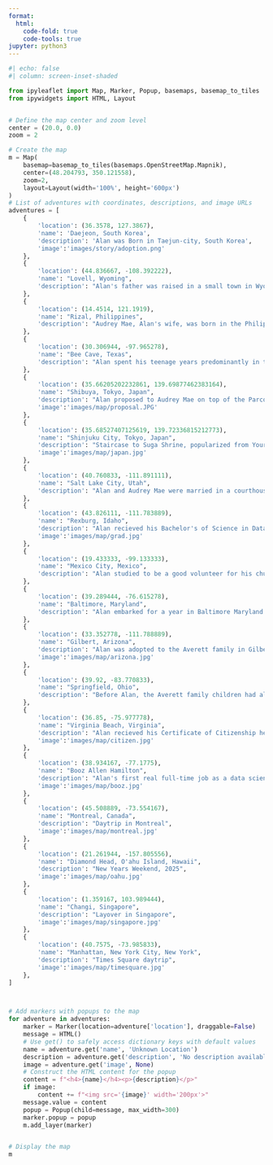 ```yaml
---
format:
  html:
    code-fold: true
    code-tools: true
jupyter: python3
---
```



```python
#| echo: false
#| column: screen-inset-shaded

from ipyleaflet import Map, Marker, Popup, basemaps, basemap_to_tiles
from ipywidgets import HTML, Layout


# Define the map center and zoom level
center = (20.0, 0.0)
zoom = 2

# Create the map
m = Map(
    basemap=basemap_to_tiles(basemaps.OpenStreetMap.Mapnik),
    center=(48.204793, 350.121558),
    zoom=2,
    layout=Layout(width='100%', height='600px')
)
# List of adventures with coordinates, descriptions, and image URLs
adventures = [
    {
        'location': (36.3578, 127.3867),
        'name': 'Daejeon, South Korea',
        'description': 'Alan was Born in Taejun-city, South Korea',
        'image':'images/story/adoption.png'
    },
    {
        'location': (44.836667, -108.392222),
        'name': "Lovell, Wyoming",
        'description': "Alan's father was raised in a small town in Wyoming. He calls it the best place to grow up",
    },
    {
        'location': (14.4514, 121.1919),
        'name': "Rizal, Philippines",
        'description': "Audrey Mae, Alan's wife, was born in the Philippines. She has fond memories of eating fresh atis (sugar apple), mango, and jackfruit as a child",
    },
    {
        'location': (30.306944, -97.965278),
        'name': "Bee Cave, Texas",
        'description': "Alan spent his teenage years predominantly in the suburbs of Austin. He played percussion and sang in choir during highschool",
    },
    {
        'location': (35.66205202232861, 139.69877462383164),
        'name': "Shibuya, Tokyo, Japan",
        'description': "Alan proposed to Audrey Mae on top of the Parco tower in Shibuya ward in Tokyo, Japan",
        'image':'images/map/proposal.JPG'
    },
    {
        'location': (35.68527407125619, 139.72336815212773),
        'name': "Shinjuku City, Tokyo, Japan",
        'description': "Staircase to Suga Shrine, popularized from Your Name",
        'image':'images/map/japan.jpg'
    },   
    {
        'location': (40.760833, -111.891111),
        'name': "Salt Lake City, Utah",
        'description': "Alan and Audrey Mae were married in a courthouse in Salt Lake City, Utah",
    },
    {
        'location': (43.826111, -111.783889),
        'name': "Rexburg, Idaho",
        'description': "Alan recieved his Bachelor's of Science in Data Science in this small Christian college",
        'image':'images/map/grad.jpg'
    },    
    {
        'location': (19.433333, -99.133333),
        'name': "Mexico City, Mexico",
        'description': "Alan studied to be a good volunteer for his church in this training center in Mexico City",
    },
    {
        'location': (39.289444, -76.615278),
        'name': "Baltimore, Maryland",
        'description': "Alan embarked for a year in Baltimore Maryland for service for his Church. He served as a technology consultant and further developed his Spanish",
    },
    {
        'location': (33.352778, -111.788889),
        'name': "Gilbert, Arizona",
        'description': "Alan was adopted to the Averett family in Gilbert, Arizona as the fifth child",
        'image':'images/map/arizona.jpg'
    },
    {
        'location': (39.92, -83.770833),
        'name': "Springfield, Ohio",
        'description': "Before Alan, the Averett family children had all grown up in Springfield, Ohio",
    },
    {
        'location': (36.85, -75.977778),
        'name': "Virginia Beach, Virginia",
        'description': "Alan recieved his Certificate of Citizenship here",
        'image':'images/map/citizen.jpg'
    },
    {
        'location': (38.934167, -77.1775),
        'name': "Booz Allen Hamilton",
        'description': "Alan's first real full-time job as a data scientist at Booz Allen Hamilton",
        'image':'images/map/booz.jpg'
    },
    {
        'location': (45.508889, -73.554167),
        'name': "Montreal, Canada",
        'description': "Daytrip in Montreal",
        'image':'images/map/montreal.jpg'
    },
    {
        'location': (21.261944, -157.805556),
        'name': "Diamond Head, O'ahu Island, Hawaii",
        'description': "New Years Weekend, 2025",
        'image':'images/map/oahu.jpg'
    },
    {
        'location': (1.359167, 103.989444),
        'name': "Changi, Singapore",
        'description': "Layover in Singapore",
        'image':'images/map/singapore.jpg'
    },
    {
        'location': (40.7575, -73.985833),
        'name': "Manhattan, New York City, New York",
        'description': "Times Square daytrip",
        'image':'images/map/timesquare.jpg'
    },
]



# Add markers with popups to the map
for adventure in adventures:
    marker = Marker(location=adventure['location'], draggable=False)
    message = HTML()
    # Use get() to safely access dictionary keys with default values
    name = adventure.get('name', 'Unknown Location')
    description = adventure.get('description', 'No description available.')
    image = adventure.get('image', None)
    # Construct the HTML content for the popup
    content = f"<h4>{name}</h4><p>{description}</p>"
    if image:
        content += f"<img src='{image}' width='200px'>"
    message.value = content
    popup = Popup(child=message, max_width=300)
    marker.popup = popup
    m.add_layer(marker)


# Display the map
m

```